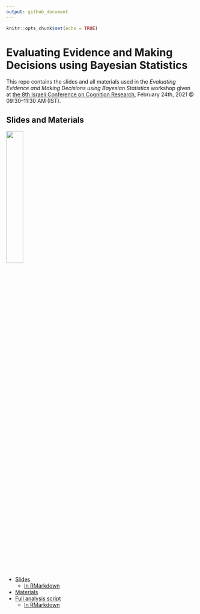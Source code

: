 ```yaml
---
output: github_document
---
```


```r
knitr::opts_chunk$set(echo = TRUE)
```

# Evaluating Evidence and Making Decisions using Bayesian Statistics 

This repo contains the slides and all materials used in the *Evaluating Evidence and Making Decisions using Bayesian Statistics* workshop given at [the 8th Israeli Conference on Cognition Research](http://israel-cognition.huji.ac.il/), February 24th, 2021 @ 09:30–11:30 AM (IST).

## Slides and Materials 

<img src="img/thumbnail.png" width="30%"/>

- [Slides](https://mattansb.github.io/bayesian-evidence-iscop-2021)
  - [In RMarkdown](ISCOP 2021.Rmd)
- [Materials](files/)
- [Full analysis script](https://mattansb.github.io/bayesian-evidence-iscop-2021/files/full%20analysis%20script.nb.html)
  - [In RMarkdown](files/full%20analysis%20script.Rmd)


